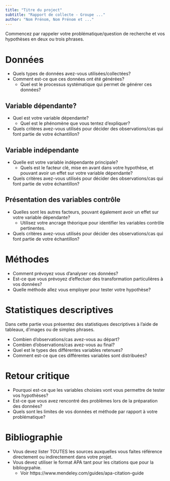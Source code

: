 ```yaml
---
title: "Titre du project"
subtitle: "Rapport de collecte - Groupe ..."
author: "Nom Prénom, Nom Prénom et ..."
---
```


Commencez par rappeler votre problématique/question de recherche et vos hypothèses en deux ou trois phrases.


# Données

- Quels types de données avez-vous utilisées/collectées?
- Comment est-ce que ces données ont été générées?
    - Quel est le processus systématique qui permet de générer ces données?

## Variable dépendante?
- Quel est votre variable dépendante?
    - Quel est le phénomène que vous tentez d'expliquer?
- Quels critères avez-vous utilisés pour décider des observations/cas qui font partie de votre échantillon?

## Variable indépendante
- Quelle est votre variable indépendante principale?
    - Quels est le facteur clé, mise en avant dans votre hypothèse, et pouvant avoir un effet sur votre variable dépendante?
- Quels critères avez-vous utilisés pour décider des observations/cas qui font partie de votre échantillon?

## Présentation des variables contrôle
- Quelles sont les autres facteurs, pouvant également avoir un effet sur votre variable dépendante?
    - Utilisez votre ancrage théorique pour identifier les variables contrôle pertinentes.
- Quels critères avez-vous utilisés pour décider des observations/cas qui font partie de votre échantillon?


# Méthodes
- Comment prévoyez vous d'analyser ces données?
- Est-ce que vous prévoyez d'effectuer des transformation particulières à vos données?
- Quelle méthode allez vous employer pour tester votre hypothèse?

# Statistiques descriptives

Dans cette partie vous présentez des statistiques descriptives à l'aide de tableaux, d'images ou de simples phrases.

- Combien d'observations/cas avez-vous au départ?
- Combien d'observations/cas avez-vous au final?
- Quel est le types des différentes variables retenues?
- Comment est-ce que ces différentes variables sont distribuées?

# Retour critique

- Pourquoi est-ce que les variables choisies vont vous permettre de tester vos hypothèses?
- Est-ce que vous avez rencontré des problèmes lors de la préparation des données?
- Quels sont les limites de vos données et méthode par rapport à votre problématique?


# Bibliographie
- Vous devez lister TOUTES les sources auxquelles vous faites référence directement ou indirectement dans votre projet.
- Vous devez utiliser le format APA tant pour les citations que pour la bibliogrpahie.
    - Voir https://www.mendeley.com/guides/apa-citation-guide

